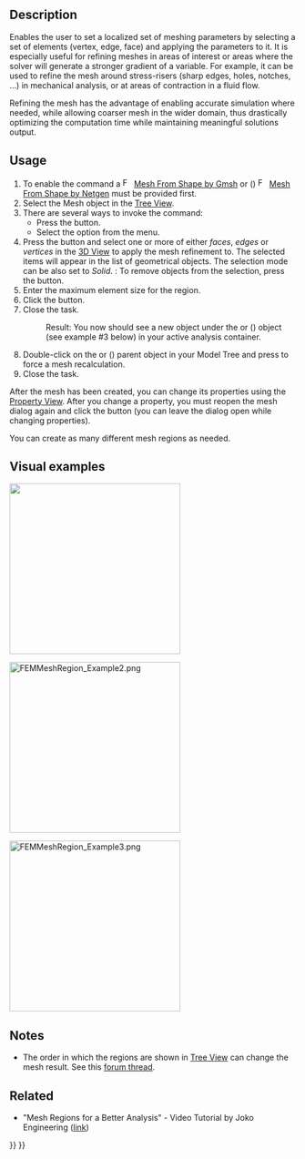 <languages/>

{{Docnav
|[[FEM_MeshBoundaryLayer|Mesh Boundary Layer]]
|[[FEM_MeshGroup|Mesh Group]]
|[[FEM_Workbench|FEM]]
|IconL=FEM_MeshBoundaryLayer.svg
|IconR=FEM_MeshGroup.svg
|IconC=Workbench_FEM.svg
}}

{{GuiCommandContainer|
{{GuiCommand
|Name=FEM MeshRegion
|MenuLocation=Mesh → Mesh Refinement
|Workbenches=[[FEM_Workbench|FEM]]
|SeeAlso=[[FEM_tutorial|FEM tutorial]]
}}
{{GuiCommandFemInfo
|Solvers=All
}}
}}

==Description==

Enables the user to set a localized set of meshing parameters by selecting a set of elements (vertex, edge, face) and applying the parameters to it. It is especially useful for refining meshes in areas of interest or areas where the solver will generate a stronger gradient of a variable. For example, it can be used to refine the mesh around stress-risers (sharp edges, holes, notches, …) in mechanical analysis, or at areas of contraction in a fluid flow.

Refining the mesh has the advantage of enabling accurate simulation where needed, while allowing coarser mesh in the wider domain, thus drastically optimizing the computation time while maintaining meaningful solutions output.

==Usage==

# To enable the command a [[Image:FEM_MeshGmshFromShape.svg|16px]] [[FEM_MeshGmshFromShape|Mesh From Shape by Gmsh]] or ({{VersionPlus|1.1}}) [[Image:FEM_MeshNetgenFromShape.svg|16px]] [[FEM_MeshNetgenFromShape|Mesh From Shape by Netgen]] must be provided first.
# Select the Mesh object in the [[Tree_View|Tree View]].
# There are several ways to invoke the command:
#* Press the {{Button|[[Image:FEM_MeshRegion.svg|16px]] [[FEM_MeshRegion|Mesh Refinement]]}} button.
#* Select the {{MenuCommand|Mesh → [[Image:FEM_MeshRegion.svg|16px]] Mesh Refinement}} option from the menu.
# Press the {{Button|Add}} button and select one or more of either ''faces'', ''edges'' or ''vertices'' in the [[3D_View|3D View]] to apply the mesh refinement to. The selected items will appear in the list of geometrical objects. The selection mode can be also set to ''Solid''. {{Version|1.1}}: To remove objects from the selection, press the {{Button|Remove}} button.
# Enter the maximum element size for the region.
# Click the {{Button|OK}} button.
# Close the task.
#: Result: You now should see a new {{incode|FEMMeshRegion}} object under the {{incode|FEMMeshGmsh}} or ({{VersionPlus|1.1}}) {{incode|FEMMeshNetgen}} object (see example #3 below) in your active analysis container.
# Double-click on the {{incode|FEMMeshGmsh}} or ({{VersionPlus|1.1}}) {{incode|FEMMeshNetgen}} parent object in your Model Tree and press {{Button|Apply}} to force a mesh recalculation.
# Close the task.

After the mesh has been created, you can change its properties using the [[Property_View|Property View]]. After you change a property, you must reopen the mesh dialog again and click the {{Button|Apply}} button (you can leave the dialog open while changing properties).

You can create as many different mesh regions as needed.

==Visual examples== 

[[File:FEMMeshRegion_Example1.png|300px|]]
{{Caption|Example 1: The initial coarse FEM Mesh by GMSH}}


[[File:FEMMeshRegion_Example2.png|300px]]
{{Caption|Example 2: After applying a Mesh refinement using two FEM Mesh Region objects, the large hole is refined to a maximum element size of 3 mm, the smaller hole is refined to 1 mm}}

[[File:FEMMeshRegion_Example3.png|300px]]
{{Caption|Example 3: A simple example of the resulting Model Tree}}

==Notes==

* The order in which the regions are shown in [[Tree View|Tree View]] can change the mesh result. See this [https://forum.freecad.org/viewtopic.php?f=18&t=41955 forum thread].

==Related==

* "Mesh Regions for a Better Analysis" - Video Tutorial by Joko Engineering ([https://www.youtube.com/watch?v=X5RVe2SDPvw link])


{{Docnav
|[[FEM_MeshBoundaryLayer|Mesh Boundary Layer]]
|[[FEM_MeshGroup|Mesh Group]]
|[[FEM_Workbench|FEM]]
|IconL=FEM_MeshBoundaryLayer.svg
|IconR=FEM_MeshGroup.svg
|IconC=Workbench_FEM.svg
}}

{{FEM_Tools_navi{{#translation:}}}}
{{Userdocnavi{{#translation:}}}}